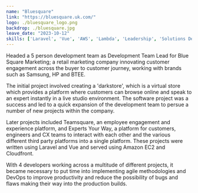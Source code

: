 ```yaml
---
name: "Bluesquare"
link: "https://bluesquare.uk.com/"
logo: ./bluesquare_logo.png
backdrop: ./bluesquare.jpg
leave_date: "2023-10-12"
skills: ['Laravel', 'Vue', 'AWS', 'Lambda', 'Leadership', 'Solutions Design']
---
```

Headed a 5 person development team as Development Team Lead for Blue Square Marketing; a retail marketing
company innovating customer engagement across the buyer to customer journey, working with brands such as
Samsung, HP and BTEE.

The initial project involved creating a 'darkstore', which is a virtual store which provides a platform
where customers can browse online and speak to an expert instantly in a live studio environment. The software 
project was a success and led to a quick expansion of the development team to persue a number of new projects 
within the company.

Later projects included Teamsquare, an employee engagement and experience platform, and Experts Your Way, a
platform for customers, engineers and CX teams to interact with each other and the various different third
party platforms into a single platform. These projects were written using Laravel and Vue and served using 
Amazon EC2 and Cloudfront.

With 4 developers working across a multitude of different projects, it became necessary to put time into
implementing agile methodologies and DevOps to improve productivity and reduce the possibility of bugs and
flaws making their way into the production builds.